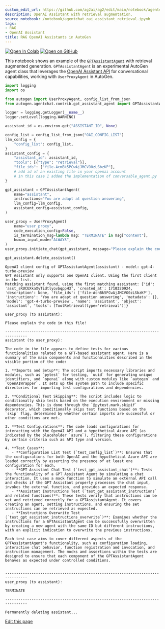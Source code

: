 ```yaml
---
custom_edit_url: https://github.com/ag2ai/ag2/edit/main/notebook/agentchat_oai_assistant_retrieval.ipynb
description: OpenAI Assistant with retrieval augmentation.
source_notebook: /notebook/agentchat_oai_assistant_retrieval.ipynb
tags:
- RAG
- OpenAI Assistant
title: RAG OpenAI Assistants in AutoGen
---
```


<a href="https://colab.research.google.com/github/ag2ai/ag2/blob/main/notebook/agentchat_oai_assistant_retrieval.ipynb" class="colab-badge" target="_blank"><img noZoom src="https://colab.research.google.com/assets/colab-badge.svg" alt="Open In Colab" /></a>
<a href="https://github.com/ag2ai/ag2/blob/main/notebook/agentchat_oai_assistant_retrieval.ipynb" class="github-badge" target="_blank"><img noZoom src="https://img.shields.io/badge/Open%20on%20GitHub-grey?logo=github" alt="Open on GitHub" /></a>




This notebook shows an example of the
[`GPTAssistantAgent`](https://github.com/ag2ai/ag2/blob/main/autogen/agentchat/contrib/gpt_assistant_agent.py)
with retrieval augmented generation. `GPTAssistantAgent` is an
experimental AutoGen agent class that leverages the [OpenAI Assistant
API](https://platform.openai.com/docs/assistants/overview) for
conversational capabilities, working with `UserProxyAgent` in AutoGen.

```python
import logging
import os

from autogen import UserProxyAgent, config_list_from_json
from autogen.agentchat.contrib.gpt_assistant_agent import GPTAssistantAgent

logger = logging.getLogger(__name__)
logger.setLevel(logging.WARNING)

assistant_id = os.environ.get("ASSISTANT_ID", None)

config_list = config_list_from_json("OAI_CONFIG_LIST")
llm_config = {
    "config_list": config_list,
}
assistant_config = {
    "assistant_id": assistant_id,
    "tools": [{"type": "retrieval"}],
    "file_ids": ["file-AcnBk5PCwAjJMCVO0zLSbzKP"],
    # add id of an existing file in your openai account
    # in this case I added the implementation of conversable_agent.py
}

gpt_assistant = GPTAssistantAgent(
    name="assistant",
    instructions="You are adapt at question answering",
    llm_config=llm_config,
    assistant_config=assistant_config,
)

user_proxy = UserProxyAgent(
    name="user_proxy",
    code_execution_config=False,
    is_termination_msg=lambda msg: "TERMINATE" in msg["content"],
    human_input_mode="ALWAYS",
)
user_proxy.initiate_chat(gpt_assistant, message="Please explain the code in this file!")

gpt_assistant.delete_assistant()
```

``` text
OpenAI client config of GPTAssistantAgent(assistant) - model: gpt-4-turbo-preview
GPT Assistant only supports one OpenAI client. Using the first client in the list.
Matching assistant found, using the first matching assistant: {'id': 'asst_sKUCUXkaXyTidtlyovbqppH3', 'created_at': 1710320924, 'description': None, 'file_ids': ['file-AcnBk5PCwAjJMCVO0zLSbzKP'], 'instructions': 'You are adapt at question answering', 'metadata': {}, 'model': 'gpt-4-turbo-preview', 'name': 'assistant', 'object': 'assistant', 'tools': [ToolRetrieval(type='retrieval')]}
```

``` text
user_proxy (to assistant):

Please explain the code in this file!

--------------------------------------------------------------------------------
assistant (to user_proxy):

The code in the file appears to define tests for various functionalities related to a GPT-based assistant agent. Here is a summary of the main components and functionalities described in the visible portion of the code:

1. **Imports and Setup**: The script imports necessary libraries and modules, such as `pytest` for testing, `uuid` for generating unique identifiers, and `openai` along with custom modules like `autogen` and `OpenAIWrapper`. It sets up the system path to include specific directories for importing test configurations and dependencies.

2. **Conditional Test Skipping**: The script includes logic to conditionally skip tests based on the execution environment or missing dependencies. This is done through the `@pytest.mark.skipif` decorator, which conditionally skips test functions based on the `skip` flag, determined by whether certain imports are successful or other conditions are met.

3. **Test Configurations**: The code loads configurations for interacting with the OpenAI API and a hypothetical Azure API (as indicated by the placeholder `azure`), filtering these configurations by certain criteria such as API type and version.

4. **Test Cases**:
   - **Configuration List Test (`test_config_list`)**: Ensures that the configurations for both OpenAI and the hypothetical Azure API are loaded correctly by asserting the presence of at least one configuration for each.
   - **GPT Assistant Chat Test (`test_gpt_assistant_chat`)**: Tests the functionality of a GPT Assistant Agent by simulating a chat interaction. It uses a mock function to simulate an external API call and checks if the GPT Assistant properly processes the chat input, invokes the external function, and provides an expected response.
   - **Assistant Instructions Test (`test_get_assistant_instructions` and related functions)**: These tests verify that instructions can be set and retrieved correctly for a GPTAssistantAgent. It covers creating an agent, setting instructions, and ensuring the set instructions can be retrieved as expected.
   - **Instructions Overwrite Test (`test_gpt_assistant_instructions_overwrite`)**: Examines whether the instructions for a GPTAssistantAgent can be successfully overwritten by creating a new agent with the same ID but different instructions, with an explicit indication to overwrite the previous instructions.

Each test case aims to cover different aspects of the GPTAssistantAgent's functionality, such as configuration loading, interactive chat behavior, function registration and invocation, and instruction management. The mocks and assertions within the tests are designed to ensure that each component of the GPTAssistantAgent behaves as expected under controlled conditions.


--------------------------------------------------------------------------------
user_proxy (to assistant):

TERMINATE

--------------------------------------------------------------------------------
```

``` text
Permanently deleting assistant...
```

<div className="edit-url-container">
    <a className="edit-url" href="https://github.com/ag2ai/ag2/edit/main/notebook/agentchat_oai_assistant_retrieval.ipynb" target='_blank'><Icon icon="pen" iconType="solid" size="13px"/> Edit this page</a>
</div>
